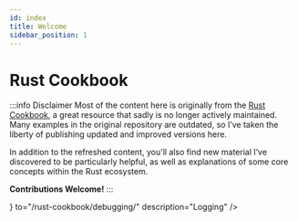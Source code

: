 ```yaml
---
id: index
title: Welcome
sidebar_position: 1
---
```


# Rust Cookbook

:::info Disclaimer
Most of the content here is originally from the [Rust Cookbook](https://rust-lang-nursery.github.io/rust-cookbook/), a great resource that sadly is no longer actively maintained. Many examples in the original repository are outdated, so I’ve taken the liberty of publishing updated and improved versions here.

In addition to the refreshed content, you'll also find new material I’ve discovered to be particularly helpful, as well as explanations of some core concepts within the Rust ecosystem.

**Contributions Welcome!**
:::






<CardSection id="index" title="Index">
    <Card
        title="Debugging"
        icon={<DeveloperBoardSearchRegular/>}
        to="/rust-cookbook/debugging/"
        description="Logging"
    />
</CardSection>

